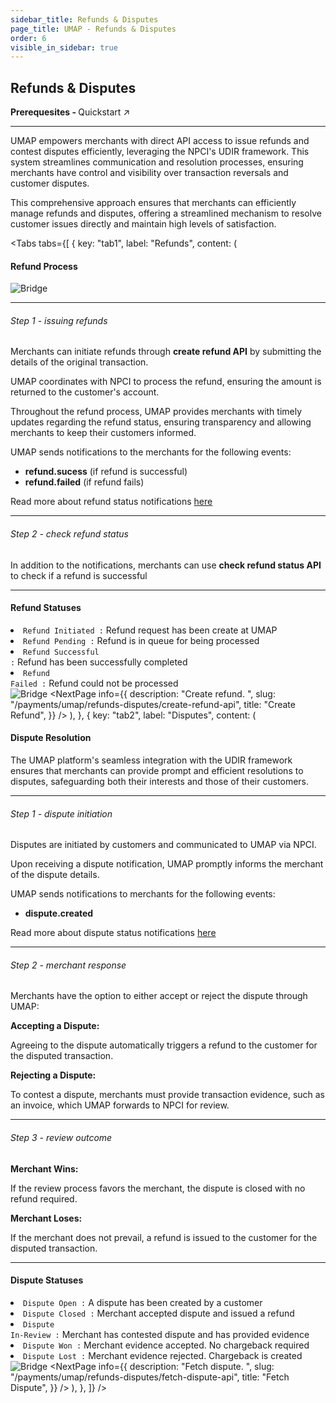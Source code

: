 ```yaml
---
sidebar_title: Refunds & Disputes
page_title: UMAP - Refunds & Disputes
order: 6
visible_in_sidebar: true
---
```


## Refunds & Disputes

<Card padding="nano" shape="rounded" marginBottom="micro">
    <Text size="medium" marginBottom="none" paddingRight="medium"> 
        <strong>Prerequesites - </strong>
        <Link href="/payments/umap/quickstart">
            Quickstart ↗ 
        </Link>
    </Text>
</Card>

<hr class="primary"/>

UMAP empowers merchants with direct API access to issue refunds and contest disputes efficiently, leveraging the NPCI's UDIR framework. This system streamlines communication and resolution processes, ensuring merchants have control and visibility over transaction reversals and customer disputes.

This comprehensive approach ensures that merchants can efficiently manage refunds and disputes, offering a streamlined mechanism to resolve customer issues directly and maintain high levels of satisfaction.

<Tabs
  tabs={[
    {
      key: "tab1",
      label: "Refunds",
      content: (
        <Text>
            <h4>Refund Process</h4>
            <img
                src="https://storage.googleapis.com/strapi-assets/latest/refund-flow-online_flow/refund-flow-online_flow.png"
                alt="Bridge"
            />
            <hr class="primary"/>
            <h6>Step 1 - issuing refunds</h6>
            <p>Merchants can initiate refunds through <b>create refund API</b> by submitting the details of the original transaction.</p>
            <p>UMAP coordinates with NPCI to process the refund, ensuring the amount is returned to the customer's account.</p>
            <p>Throughout the refund process, UMAP provides merchants with timely updates regarding the refund status, ensuring transparency and allowing merchants to keep their customers informed.</p>
            <p>UMAP sends notifications to the merchants for the following events:</p>
            <ul>
                <li><b>refund.sucess</b> (if refund is successful)</li>
                <li><b>refund.failed</b> (if refund fails)</li>
            </ul>
            <p>Read more about refund status notifications <a href="/payments/umap/notifications/refunds">here</a></p>
            <hr class="tertiary"/>
            <h6>Step 2 - check refund status</h6>
            <p>In addition to the notifications, merchants can use <b>check refund status API</b> to check if a refund is successful</p>
            <hr class="primary"/>
            <h4>Refund Statuses</h4>
            <li><code>Refund Initiated :</code> Refund request has been create at UMAP</li>
            <li><code>Refund Pending :</code> Refund is in queue for being processed</li>
            <li><code>Refund Successful :</code> Refund has been successfully completed</li>
            <li><code>Refund Failed :</code> Refund could not be processed</li>
            <img
                src="https://storage.googleapis.com/strapi-assets/latest/Frame_74/Frame_74.png"
                alt="Bridge"
            />
            <NextPage
                info={{
                    description: "Create refund.  ",
                    slug: "/payments/umap/refunds-disputes/create-refund-api",
                    title: "Create Refund",
                }}
            />
        </Text>
        ),
    },
    {
      key: "tab2",
      label: "Disputes",
      content: (
        <Text>
            <h4>Dispute Resolution</h4>
            <p>The UMAP platform's seamless integration with the UDIR framework ensures that merchants can provide prompt and efficient resolutions to disputes, safeguarding both their interests and those of their customers.</p>
            <hr class="primary"/>
            <h6>Step 1 - dispute initiation</h6>
            <p>Disputes are initiated by customers and communicated to UMAP via NPCI.</p>
            <p>Upon receiving a dispute notification, UMAP promptly informs the merchant of the dispute details.</p>
            <p>UMAP sends notifications to merchants for the following events:</p>
            <ul>
                <li><b>dispute.created</b></li>
            </ul>
            <p>Read more about dispute status notifications <a href="/payments/umap/notifications/disputes">here</a></p>
            <hr class="tertiary"/>
            <h6>Step 2 - merchant response</h6>
            <p>Merchants have the option to either accept or reject the dispute through UMAP:</p>
            <b>Accepting a Dispute:</b>
            <p>Agreeing to the dispute automatically triggers a refund to the customer for the disputed transaction.</p>
            <b>Rejecting a Dispute:</b>
            <p>To contest a dispute, merchants must provide transaction evidence, such as an invoice, which UMAP forwards to NPCI for review.</p>
            <hr class="tertiary"/>
            <h6>Step 3 - review outcome</h6>
            <b>Merchant Wins:</b>
            <p>If the review process favors the merchant, the dispute is closed with no refund required.</p>
            <b>Merchant Loses:</b>
            <p>If the merchant does not prevail, a refund is issued to the customer for the disputed transaction.</p>
            <hr class="primary"/>
            <h4>Dispute Statuses</h4>
            <li><code>Dispute Open :</code> A dispute has been created by a customer</li>
            <li><code>Dispute Closed :</code> Merchant accepted dispute and issued a refund</li>
            <li><code>Dispute In-Review :</code> Merchant has contested dispute and has provided evidence</li>
            <li><code>Dispute Won :</code> Merchant evidence accepted. No chargeback required</li>
            <li><code>Dispute Lost :</code> Merchant evidence rejected. Chargeback is created </li>
            <img
                src="https://storage.googleapis.com/strapi-assets/latest/Frame_73/Frame_73.png"
                alt="Bridge"
            />
            <NextPage
                info={{
                    description: "Fetch dispute.  ",
                    slug: "/payments/umap/refunds-disputes/fetch-dispute-api",
                    title: "Fetch Dispute",
                }}
            />
        </Text>
      ),
    },
  ]}
/>